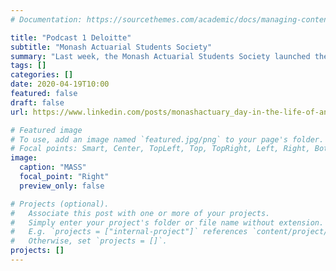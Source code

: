 ```yaml
---
# Documentation: https://sourcethemes.com/academic/docs/managing-content/

title: "Podcast 1 Deloitte"
subtitle: "Monash Actuarial Students Society"
summary: "Last week, the Monash Actuarial Students Society launched the very first episode of our podcast series - Day in the Life of an Actuary - where we sit down with representatives from our sponsor firms and talk about the many topics that are of greatest interest to our actuarial student members. For this episode, we had the wonderful opportunity to interview Jessica Tran and Jasleen Gill, Graduates and Actuarial Analysts at Deloitte. Together, we were engaged in a very informative, thought-provoking but all the while, interesting conversation about university experiences, internship and graduate applications, the actuarial industry and work of an actuary. Thank you especially to Jessica Tran and Jasleen Gill, as well as to all the people who have been supporting us in remaining resilient and delivering for our student members during this time."
tags: []
categories: []
date: 2020-04-19T10:00
featured: false
draft: false
url: https://www.linkedin.com/posts/monashactuary_day-in-the-life-of-an-actuary-episode-1-activity-6658528134712950785-IbBZ

# Featured image
# To use, add an image named `featured.jpg/png` to your page's folder.
# Focal points: Smart, Center, TopLeft, Top, TopRight, Left, Right, BottomLeft, Bottom, BottomRight.
image: 
  caption: "MASS"
  focal_point: "Right"
  preview_only: false

# Projects (optional).
#   Associate this post with one or more of your projects.
#   Simply enter your project's folder or file name without extension.
#   E.g. `projects = ["internal-project"]` references `content/project/deep-learning/index.md`.
#   Otherwise, set `projects = []`.
projects: []
---
```

